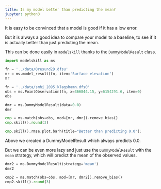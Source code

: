 ```yaml
---
title: Is my model better than predicting the mean?
jupyter: python3
---
```



It is easy to be convinced that a model is good if it has a low error.

But it is always a good idea to compare your model to a baseline, to see if it is actually better than just predicting the mean.

This can be done easily in `modelskill` thanks to the `DummyModelResult` class.


```python
import modelskill as ms

fn = '../data/Oresund2D.dfsu'
mr = ms.model_result(fn, item='Surface elevation')
mr
```

```python
fn = '../data/smhi_2095_klagshamn.dfs0'
obs = ms.PointObservation(fn, x=366844.15, y=6154291.6, item=0)
obs
```

```python
dmr = ms.DummyModelResult(data=0.0)
dmr
```

```python
cmp = ms.match(obs=obs, mod=[mr, dmr]).remove_bias()
cmp.skill().round(3)
```

```python
cmp.skill().rmse.plot.barh(title="Better than predicting 0.0");
```

Above we created a DummyModelResult which always predicts 0.0.

But we can be even more lazy and just use the `DummyModelResult` with the `mean` strategy, which will predict the mean of the observed values.

```python
dmr2 = ms.DummyModelResult(strategy='mean')
dmr2
```

```python
cmp2 = ms.match(obs=obs, mod=[mr, dmr2]).remove_bias()
cmp2.skill().round(3)
```

